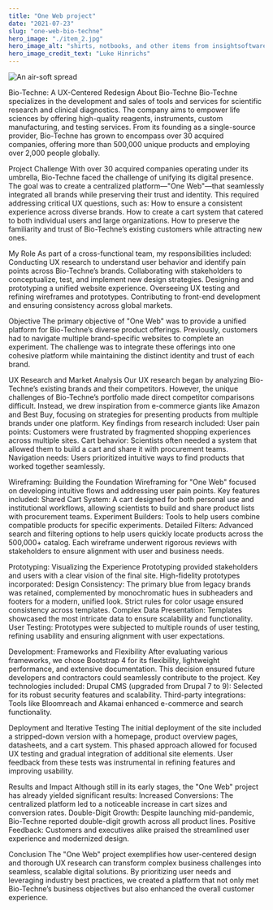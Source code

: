 ```yaml
---
title: "One Web project"
date: "2021-07-23"
slug: "one-web-bio-techne"
hero_image: "./item_2.jpg"
hero_image_alt: "shirts, notbooks, and other items from insightsoftware.com"
hero_image_credit_text: "Luke Hinrichs"
---
```



<Image src="one-web-bio-techne/air-soft-spread.jpg" alt="An air-soft spread" className="rounded-lg shadow-lg w-full" />


Bio-Techne: A UX-Centered Redesign
About Bio-Techne
Bio-Techne specializes in the development and sales of tools and services for scientific research and clinical diagnostics. The company aims to empower life sciences by offering high-quality reagents, instruments, custom manufacturing, and testing services. From its founding as a single-source provider, Bio-Techne has grown to encompass over 30 acquired companies, offering more than 500,000 unique products and employing over 2,000 people globally.

Project Challenge
With over 30 acquired companies operating under its umbrella, Bio-Techne faced the challenge of unifying its digital presence. The goal was to create a centralized platform—"One Web"—that seamlessly integrated all brands while preserving their trust and identity. This required addressing critical UX questions, such as:
How to ensure a consistent experience across diverse brands.
How to create a cart system that catered to both individual users and large organizations.
How to preserve the familiarity and trust of Bio-Techne’s existing customers while attracting new ones.

My Role
As part of a cross-functional team, my responsibilities included:
Conducting UX research to understand user behavior and identify pain points across Bio-Techne’s brands.
Collaborating with stakeholders to conceptualize, test, and implement new design strategies.
Designing and prototyping a unified website experience.
Overseeing UX testing and refining wireframes and prototypes.
Contributing to front-end development and ensuring consistency across global markets.

Objective
The primary objective of "One Web" was to provide a unified platform for Bio-Techne’s diverse product offerings. Previously, customers had to navigate multiple brand-specific websites to complete an experiment. The challenge was to integrate these offerings into one cohesive platform while maintaining the distinct identity and trust of each brand.

UX Research and Market Analysis
Our UX research began by analyzing Bio-Techne’s existing brands and their competitors. However, the unique challenges of Bio-Techne’s portfolio made direct competitor comparisons difficult. Instead, we drew inspiration from e-commerce giants like Amazon and Best Buy, focusing on strategies for presenting products from multiple brands under one platform.
Key findings from research included:
User pain points: Customers were frustrated by fragmented shopping experiences across multiple sites.
Cart behavior: Scientists often needed a system that allowed them to build a cart and share it with procurement teams.
Navigation needs: Users prioritized intuitive ways to find products that worked together seamlessly.

Wireframing: Building the Foundation
Wireframing for "One Web" focused on developing intuitive flows and addressing user pain points. Key features included:
Shared Cart System: A cart designed for both personal use and institutional workflows, allowing scientists to build and share product lists with procurement teams.
Experiment Builders: Tools to help users combine compatible products for specific experiments.
Detailed Filters: Advanced search and filtering options to help users quickly locate products across the 500,000+ catalog.
Each wireframe underwent rigorous reviews with stakeholders to ensure alignment with user and business needs.

Prototyping: Visualizing the Experience
Prototyping provided stakeholders and users with a clear vision of the final site. High-fidelity prototypes incorporated:
Design Consistency: The primary blue from legacy brands was retained, complemented by monochromatic hues in subheaders and footers for a modern, unified look. Strict rules for color usage ensured consistency across templates.
Complex Data Presentation: Templates showcased the most intricate data to ensure scalability and functionality.
User Testing: Prototypes were subjected to multiple rounds of user testing, refining usability and ensuring alignment with user expectations.

Development: Frameworks and Flexibility
After evaluating various frameworks, we chose Bootstrap 4 for its flexibility, lightweight performance, and extensive documentation. This decision ensured future developers and contractors could seamlessly contribute to the project.
Key technologies included:
Drupal CMS (upgraded from Drupal 7 to 9): Selected for its robust security features and scalability.
Third-party integrations: Tools like Bloomreach and Akamai enhanced e-commerce and search functionality.

Deployment and Iterative Testing
The initial deployment of the site included a stripped-down version with a homepage, product overview pages, datasheets, and a cart system. This phased approach allowed for focused UX testing and gradual integration of additional site elements. User feedback from these tests was instrumental in refining features and improving usability.

Results and Impact
Although still in its early stages, the "One Web" project has already yielded significant results:
Increased Conversions: The centralized platform led to a noticeable increase in cart sizes and conversion rates.
Double-Digit Growth: Despite launching mid-pandemic, Bio-Techne reported double-digit growth across all product lines.
Positive Feedback: Customers and executives alike praised the streamlined user experience and modernized design.

Conclusion
The "One Web" project exemplifies how user-centered design and thorough UX research can transform complex business challenges into seamless, scalable digital solutions. By prioritizing user needs and leveraging industry best practices, we created a platform that not only met Bio-Techne’s business objectives but also enhanced the overall customer experience.


